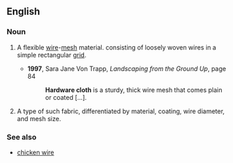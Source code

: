 ==English==

===Noun===
{{en-noun|head=[[hardware]] [[cloth]]|~|hardware cloths}}
# {{context|uncountable|lang=en}} A flexible [[wire]]-[[mesh]] material. consisting of loosely woven wires in a simple rectangular [[grid]].
#* '''1997''', Sara Jane Von Trapp, ''Landscaping from the Ground Up'', page 84
#*: '''Hardware cloth''' is a sturdy, thick wire mesh that comes plain or coated […].
# {{context|countable|lang=en}} A type of such fabric, differentiated by material, coating, wire diameter, and mesh size.

===See also===
* [[chicken wire]]
